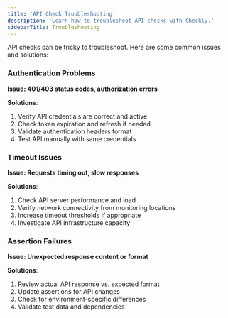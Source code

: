 ```yaml
---
title: 'API Check Troubleshooting'
description: 'Learn how to troubleshoot API checks with Checkly.'
sidebarTitle: Troubleshooting
---
```



API checks can be tricky to troubleshoot. Here are some common issues and solutions:


### Authentication Problems
**Issue: 401/403 status codes, authorization errors**

**Solutions**:
1. Verify API credentials are correct and active
2. Check token expiration and refresh if needed
3. Validate authentication headers format
4. Test API manually with same credentials

### Timeout Issues
**Issue: Requests timing out, slow responses**

**Solutions**:
1. Check API server performance and load
2. Verify network connectivity from monitoring locations
3. Increase timeout thresholds if appropriate
4. Investigate API infrastructure capacity

### Assertion Failures
**Issue: Unexpected response content or format**

**Solutions**:
1. Review actual API response vs. expected format
2. Update assertions for API changes
3. Check for environment-specific differences
4. Validate test data and dependencies
